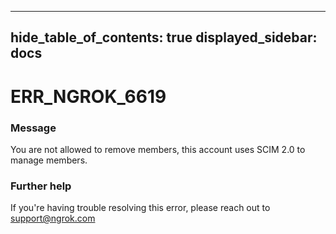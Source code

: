 

---
hide_table_of_contents: true
displayed_sidebar: docs
---


# ERR_NGROK_6619

### Message
You are not allowed to remove members, this account uses SCIM 2.0 to manage members.

<ErrorDetails />



### Further help
If you're having trouble resolving this error, please reach out to [support@ngrok.com](mailto:support@ngrok.com?subject=Help%20with%20ERR_NGROK_6619)


